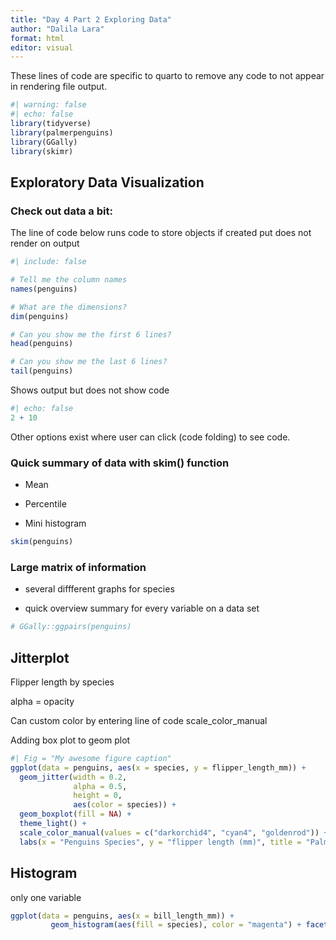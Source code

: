 ```yaml
---
title: "Day 4 Part 2 Exploring Data"
author: "Dalila Lara"
format: html
editor: visual
---
```


These lines of code are specific to quarto to remove any code to not appear in rendering file output.

```r
#| warning: false
#| echo: false 
library(tidyverse)
library(palmerpenguins)
library(GGally)
library(skimr)
```

## Exploratory Data Visualization 

### Check out data a bit: 

The line of code below runs code to store objects if created put does not render on output

```r
#| include: false

# Tell me the column names 
names(penguins)

# What are the dimensions?
dim(penguins)

# Can you show me the first 6 lines?
head(penguins)

# Can you show me the last 6 lines?
tail(penguins)
```

Shows output but does not show code

```r
#| echo: false
2 + 10
```

Other options exist where user can click (code folding) to see code.

### Quick summary of data with skim() function

-   Mean

-   Percentile

-   Mini histogram

```r
skim(penguins)
```

### Large matrix of information

-   several diffferent graphs for species

-   quick overview summary for every variable on a data set

```r
# GGally::ggpairs(penguins)
```

## Jitterplot 

Flipper length by species

alpha = opacity

Can custom color by entering line of code scale_color_manual

Adding box plot to geom plot

```r
#| Fig = "My awesome figure caption"
ggplot(data = penguins, aes(x = species, y = flipper_length_mm)) + 
  geom_jitter(width = 0.2, 
              alpha = 0.5,
              height = 0,
              aes(color = species)) +
  geom_boxplot(fill = NA) +
  theme_light() +
  scale_color_manual(values = c("darkorchid4", "cyan4", "goldenrod")) +
  labs(x = "Penguins Species", y = "flipper length (mm)", title = "Palmer Penguins")
```

## Histogram 
only one variable

```r
ggplot(data = penguins, aes(x = bill_length_mm)) +
         geom_histogram(aes(fill = species), color = "magenta") + facet_wrap(~species, ncol = 1)
```
